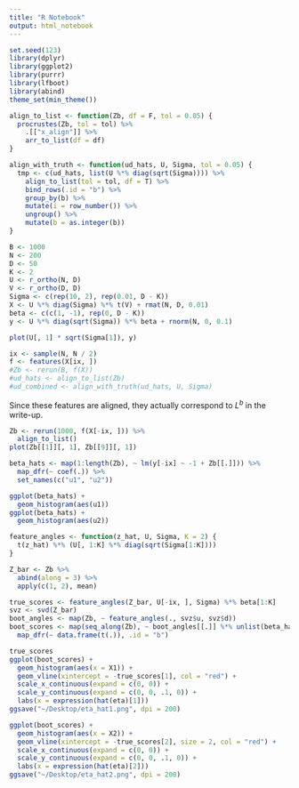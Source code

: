 ```yaml
---
title: "R Notebook"
output: html_notebook
---
```


```r
set.seed(123)
library(dplyr)
library(ggplot2)
library(purrr)
library(lfboot)
library(abind)
theme_set(min_theme())
```


```r
align_to_list <- function(Zb, df = F, tol = 0.05) {
  procrustes(Zb, tol = tol) %>%
    .[["x_align"]] %>%
    arr_to_list(df = df)
}

align_with_truth <- function(ud_hats, U, Sigma, tol = 0.05) {
  tmp <- c(ud_hats, list(U %*% diag(sqrt(Sigma)))) %>%
    align_to_list(tol = tol, df = T) %>%
    bind_rows(.id = "b") %>%
    group_by(b) %>%
    mutate(i = row_number()) %>%
    ungroup() %>%
    mutate(b = as.integer(b))
}
```

```r
B <- 1000
N <- 200
D <- 50
K <- 2
U <- r_ortho(N, D)
V <- r_ortho(D, D)
Sigma <- c(rep(10, 2), rep(0.01, D - K))
X <- U %*% diag(Sigma) %*% t(V) + rmat(N, D, 0.01)
beta <- c(c(1, -1), rep(0, D - K))
y <- U %*% diag(sqrt(Sigma)) %*% beta + rnorm(N, 0, 0.1)
```

```r
plot(U[, 1] * sqrt(Sigma[1]), y)
```

```r
ix <- sample(N, N / 2)
f <- features(X[ix, ])
#Zb <- rerun(B, f(X))
#ud_hats <- align_to_list(Zb)
#ud_combined <- align_with_truth(ud_hats, U, Sigma)
```

Since these features are aligned, they actually correspond to $L^{b}$ in the
write-up.

```r
Zb <- rerun(1000, f(X[-ix, ])) %>%
  align_to_list()
plot(Zb[[1]][, 1], Zb[[9]][, 1])
```


```r
beta_hats <- map(1:length(Zb), ~ lm(y[-ix] ~ -1 + Zb[[.]])) %>%
  map_dfr(~ coef(.)) %>%
  set_names(c("u1", "u2"))
```


```r
ggplot(beta_hats) +
  geom_histogram(aes(u1))
ggplot(beta_hats) +
  geom_histogram(aes(u2))
```

```r
feature_angles <- function(z_hat, U, Sigma, K = 2) {
  t(z_hat) %*% (U[, 1:K] %*% diag(sqrt(Sigma[1:K])))
}
```


```r
Z_bar <- Zb %>%
  abind(along = 3) %>%
  apply(c(1, 2), mean)

true_scores <- feature_angles(Z_bar, U[-ix, ], Sigma) %*% beta[1:K]
svz <- svd(Z_bar)
boot_angles <- map(Zb, ~ feature_angles(., svz$u, svz$d))
boot_scores <- map(seq_along(Zb), ~ boot_angles[[.]] %*% unlist(beta_hats[., ])) %>%
  map_dfr(~ data.frame(t(.)), .id = "b")
```

```r
true_scores
ggplot(boot_scores) +
  geom_histogram(aes(x = X1)) +
  geom_vline(xintercept = -true_scores[1], col = "red") +
  scale_x_continuous(expand = c(0, 0)) +
  scale_y_continuous(expand = c(0, 0, .1, 0)) +
  labs(x = expression(hat(eta)[1]))
ggsave("~/Desktop/eta_hat1.png", dpi = 200)

ggplot(boot_scores) +
  geom_histogram(aes(x = X2)) +
  geom_vline(xintercept = -true_scores[2], size = 2, col = "red") +
  scale_x_continuous(expand = c(0, 0)) +
  scale_y_continuous(expand = c(0, 0, .1, 0)) +
  labs(x = expression(hat(eta)[2]))
ggsave("~/Desktop/eta_hat2.png", dpi = 200)
```

